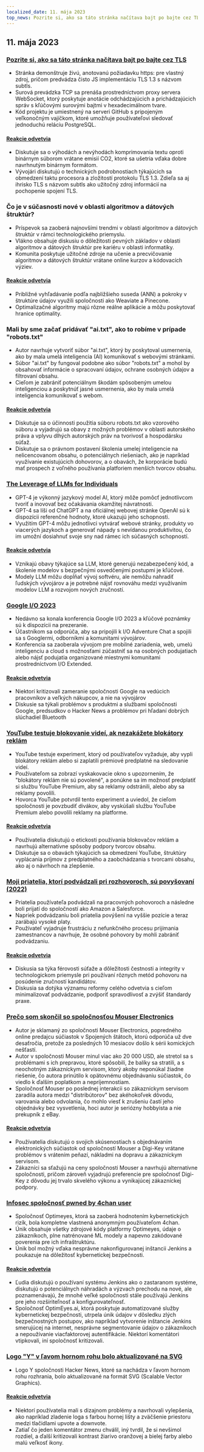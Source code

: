 ```yaml
---
localized_date: 11. mája 2023
top_news: Pozrite si, ako sa táto stránka načítava bajt po bajte cez TLS
---
```




<CallToAction />

<Steps>

## 11. mája 2023

### [Pozrite si, ako sa táto stránka načítava bajt po bajte cez TLS](https://subtls.pages.dev/)

- Stránka demonštruje živú, anotovanú požiadavku https: pre vlastný zdroj, pričom predvádza čisto JS implementáciu TLS 1.3 s názvom subtls.
- Surová prevádzka TCP sa prenáša prostredníctvom proxy servera WebSocket, ktorý poskytuje anotácie odchádzajúcich a prichádzajúcich správ s kľúčovými surovými bajtmi v hexadecimálnom tvare.
- Kód projektu je umiestnený na serveri GitHub s pripojeným veľkonočným vajíčkom, ktoré umožňuje používateľovi sledovať jednoduchú reláciu PostgreSQL.

#### [Reakcie odvetvia](http://news.ycombinator.com/item?id=35884437)

- Diskutuje sa o výhodách a nevýhodách komprimovania textu oproti binárnym súborom vrátane emisií CO2, ktoré sa ušetria vďaka dobre navrhnutým binárnym formátom.
- Vývojári diskutujú o technických podrobnostiach týkajúcich sa obmedzení taktu procesora a zložitostí protokolu TLS 1.3. Zdieľa sa aj ihrisko TLS s názvom subtls ako užitočný zdroj informácií na pochopenie spojení TLS.

### Čo je v súčasnosti nové v oblasti algoritmov a dátových štruktúr?

- Príspevok sa zaoberá najnovšími trendmi v oblasti algoritmov a dátových štruktúr v rámci technologického priemyslu.
- Vlákno obsahuje diskusiu o dôležitosti pevných základov v oblasti algoritmov a dátových štruktúr pre kariéru v oblasti informatiky.
- Komunita poskytuje užitočné zdroje na učenie a precvičovanie algoritmov a dátových štruktúr vrátane online kurzov a kódovacích výziev.

#### [Reakcie odvetvia](http://news.ycombinator.com/item?id=35886900)

- Približné vyhľadávanie podľa najbližšieho suseda (ANN) a pokroky v štruktúre údajov využili spoločnosti ako Weaviate a Pinecone.
- Optimalizačné algoritmy majú rôzne reálne aplikácie a môžu poskytovať hranice optimality.

### Mali by sme začať pridávať "ai.txt", ako to robíme v prípade "robots.txt"

- Autor navrhuje vytvoriť súbor "ai.txt", ktorý by poskytoval usmernenia, ako by mala umelá inteligencia (AI) komunikovať s webovými stránkami.
- Súbor "ai.txt" by fungoval podobne ako súbor "robots.txt" a mohol by obsahovať informácie o spracovaní údajov, ochrane osobných údajov a filtrovaní obsahu.
- Cieľom je zabrániť potenciálnym škodám spôsobeným umelou inteligenciou a poskytnúť jasné usmernenia, ako by mala umelá inteligencia komunikovať s webom.

#### [Reakcie odvetvia](http://news.ycombinator.com/item?id=35886288)

- Diskutuje sa o účinnosti použitia súboru robots.txt ako vzorového súboru a vyjadrujú sa obavy z možných problémov v oblasti autorského práva a vplyvu dlhých autorských práv na tvorivosť a hospodársku súťaž.
- Diskutuje sa o právnom postavení školenia umelej inteligencie na nelicencovanom obsahu, o potenciálnych riešeniach, ako je napríklad využívanie existujúcich dohovorov, a o obavách, že korporácie budú mať prospech z voľného používania platforiem menších tvorcov obsahu.

### [The Leverage of LLMs for Individuals](https://mazzzystar.github.io/2023/05/10/LLM-for-individual/)

- GPT-4 je výkonný jazykový model AI, ktorý môže pomôcť jednotlivcom tvoriť a inovovať bez očakávania okamžitej návratnosti.
- GPT-4 sa líši od ChatGPT a na oficiálnej webovej stránke OpenAI sú k dispozícii referenčné hodnoty, ktoré ukazujú jeho schopnosti.
- Využitím GPT-4 môžu jednotlivci vytvárať webové stránky, produkty vo viacerých jazykoch a generovať nápady s nevídanou produktivitou, čo im umožní dosiahnuť svoje sny nad rámec ich súčasných schopností.

#### [Reakcie odvetvia](http://news.ycombinator.com/item?id=35885797)

- Vznikajú obavy týkajúce sa LLM, ktoré generujú nezabezpečený kód, a školenie modelov s bezpečnými osvedčenými postupmi je kľúčové.
- Modely LLM môžu dopĺňať vývoj softvéru, ale nemôžu nahradiť ľudských vývojárov a je potrebné nájsť rovnováhu medzi využívaním modelov LLM a rozvojom nových zručností.

### [Google I/O 2023](https://io.google/2023/)

- Nedávno sa konala konferencia Google I/O 2023 a kľúčové poznámky sú k dispozícii na prezeranie.
- Účastníkom sa odporúča, aby sa pripojili k I/O Adventure Chat a spojili sa s Googlermi, odborníkmi a komunitami vývojárov.
- Konferencia sa zaoberala vývojom pre mobilné zariadenia, web, umelú inteligenciu a cloud s možnosťami zúčastniť sa na osobných podujatiach alebo nájsť podujatia organizované miestnymi komunitami prostredníctvom I/O Extended.

#### [Reakcie odvetvia](http://news.ycombinator.com/item?id=35886559)

- Niektorí kritizovali zameranie spoločnosti Google na vedúcich pracovníkov a veľkých nákupcov, a nie na vývojárov
- Diskusie sa týkali problémov s produktmi a službami spoločnosti Google, predsudkov o Hacker News a problémov pri hľadaní dobrých slúchadiel Bluetooth

### [YouTube testuje blokovanie videí, ak nezakážete blokátory reklám](https://www.bleepingcomputer.com/news/technology/youtube-tests-blocking-videos-unless-you-disable-ad-blockers/)

- YouTube testuje experiment, ktorý od používateľov vyžaduje, aby vypli blokátory reklám alebo si zaplatili prémiové predplatné na sledovanie videí.
- Používateľom sa zobrazí vyskakovacie okno s upozornením, že "blokátory reklám nie sú povolené", a ponúkne sa im možnosť predplatiť si službu YouTube Premium, aby sa reklamy odstránili, alebo aby sa reklamy povolili.
- Hovorca YouTube potvrdil tento experiment a uviedol, že cieľom spoločnosti je povzbudiť divákov, aby vyskúšali službu YouTube Premium alebo povolili reklamy na platforme.

#### [Reakcie odvetvia](http://news.ycombinator.com/item?id=35892512)

- Používatelia diskutujú o etickosti používania blokovačov reklám a navrhujú alternatívne spôsoby podpory tvorcov obsahu.
- Diskutuje sa o obavách týkajúcich sa obmedzení YouTube, štruktúry vyplácania príjmov z predplatného a zaobchádzania s tvorcami obsahu, ako aj o návrhoch na zlepšenie.

### [Moji priatelia, ktorí podvádzali pri rozhovoroch, sú povyšovaní (2022)](https://www.teamblind.com/post/My-friends-who-cheated-in-interviews-are-getting-promoted-😡😡😡😡-XnYM4nLs)

- Priatelia používateľa podvádzali na pracovných pohovoroch a následne boli prijatí do spoločností ako Amazon a Salesforce.
- Napriek podvádzaniu boli priatelia povýšení na vyššie pozície a teraz zarábajú vysoké platy.
- Používateľ vyjadruje frustráciu z nefunkčného procesu prijímania zamestnancov a navrhuje, že osobné pohovory by mohli zabrániť podvádzaniu.

#### [Reakcie odvetvia](http://news.ycombinator.com/item?id=35885342)

- Diskusia sa týka férovosti súťaže a dôležitosti čestnosti a integrity v technologickom priemysle pri používaní rôznych metód pohovoru na posúdenie zručností kandidátov.
- Diskusia sa dotýka významu reformy celého odvetvia s cieľom minimalizovať podvádzanie, podporiť spravodlivosť a zvýšiť štandardy praxe.

### [Prečo som skončil so spoločnosťou Mouser Electronics](https://lcamtuf.substack.com/p/why-im-done-with-mouser-electronics)

- Autor je sklamaný zo spoločnosti Mouser Electronics, popredného online predajcu súčiastok v Spojených štátoch, ktorú odporúča už dve desaťročia, pretože za posledných 10 mesiacov došlo k sérii komických nešťastí.
- Autor v spoločnosti Mouser minul viac ako 20 000 USD, ale stretol sa s problémami s ich prepravou, ktoré spôsobili, že balíky sa stratili, a s neochotným zákazníckym servisom, ktorý akoby neponúkal žiadne riešenie, čo autora prinútilo k opätovnému objednávaniu súčiastok, čo viedlo k ďalším poplatkom a nepríjemnostiam.
- Spoločnosť Mouser po poslednej interakcii so zákazníckym servisom zaradila autora medzi "distribútorov" bez akéhokoľvek dôvodu, varovania alebo odvolania, čo mohlo viesť k zrušeniu častí jeho objednávky bez vysvetlenia, hoci autor je seriózny hobbyista a nie prekupník z eBay.

#### [Reakcie odvetvia](http://news.ycombinator.com/item?id=35892246)

- Používatelia diskutujú o svojich skúsenostiach s objednávaním elektronických súčiastok od spoločností Mouser a Digi-Key vrátane problémov s vrátením peňazí, nákladmi na dopravu a zákazníckym servisom.
- Zákazníci sa sťažujú na ceny spoločnosti Mouser a navrhujú alternatívne spoločnosti, pričom zároveň vyjadrujú preferencie pre spoločnosť Digi-Key z dôvodu jej trvalo skvelého výkonu a vynikajúcej zákazníckej podpory.

### [Infosec spoločnosť pwned by 4chan user](https://maia.crimew.gay/posts/optimeyes-leak/)

- Spoločnosť Optimeyes, ktorá sa zaoberá hodnotením kybernetických rizík, bola kompletne vlastnená anonymným používateľom 4chan.
- Únik obsahuje všetky zdrojové kódy platformy Optimeyes, údaje o zákazníkoch, plne natrénované ML modely a napevno zakódované poverenia pre ich infraštruktúru.
- Únik bol možný vďaka nesprávne nakonfigurovanej inštancii Jenkins a poukazuje na dôležitosť kybernetickej bezpečnosti.

#### [Reakcie odvetvia](http://news.ycombinator.com/item?id=35888509)

- Ľudia diskutujú o používaní systému Jenkins ako o zastaranom systéme, diskutujú o potenciálnych náhradách a výzvach prechodu na nové, ale poznamenávajú, že mnohé veľké spoločnosti stále používajú Jenkins pre jeho rozšíriteľnosť a konfigurovateľnosť.
- Spoločnosť OptimEyes.ai, ktorá poskytuje automatizované služby kybernetickej bezpečnosti, utrpela únik údajov v dôsledku zlých bezpečnostných postupov, ako napríklad vytvorenie inštancie Jenkins smerujúcej na internet, nesprávne segmentovanie údajov o zákazníkoch a nepoužívanie viacfaktorovej autentifikácie. Niektorí komentátori vtipkovali, iní spoločnosť kritizovali.

### [Logo "Y" v ľavom hornom rohu bolo aktualizované na SVG](https://news.ycombinator.com/y18.svg)

- Logo Y spoločnosti Hacker News, ktoré sa nachádza v ľavom hornom rohu rozhrania, bolo aktualizované na formát SVG (Scalable Vector Graphics).

#### [Reakcie odvetvia](http://news.ycombinator.com/item?id=35894326)

- Niektorí používatelia mali s dizajnom problémy a navrhovali vylepšenia, ako napríklad zladenie loga s farbou hornej lišty a zväčšenie priestoru medzi tlačidlami upvote a downvote.
- Zatiaľ čo jeden komentátor zmenu chválil, iný tvrdil, že si nevšimol rozdiel, a ďalší kritizovali kontrast žiarivo oranžovej a bielej farby alebo malú veľkosť ikony.

</Steps>
